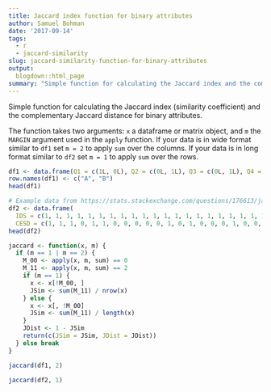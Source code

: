 ```yaml
---
title: Jaccard index function for binary attributes
author: Samuel Bohman
date: '2017-09-14'
tags:
  - r
  - jaccard-similarity
slug: jaccard-similarity-function-for-binary-attributes
output:
  blogdown::html_page
summary: "Simple function for calculating the Jaccard index and the complementary Jaccard distance for binary attributes."
---
```


Simple function for calculating the Jaccard index (similarity coefficient) and the complementary Jaccard distance for binary attributes. 

The function takes two arguments: `x` a dataframe or matrix object, and `m` the `MARGIN` argument used in the `apply` function. If your data is in wide format similar to  `df1` set `m = 2` to apply `sum` over the columns. If your data is in long format similar to `df2` set `m = 1` to apply `sum` over the rows. 

```r
df1 <- data.frame(Q1 = c(1L, 0L), Q2 = c(0L, 1L), Q3 = c(0L, 1L), Q4 = c(1L, 0L), Q5 = c(1L, 1L), Q6 = c(0L, 0L))
row.names(df1) <- c("A", "B")
head(df1)

# Example data from https://stats.stackexchange.com/questions/176613/jaccard-similarity-in-r
df2 <- data.frame(
  IDS = c(1, 1, 1, 1, 1, 1, 1, 1, 1, 1, 1, 1, 1, 1, 1, 1, 1, 1, 1, 1, 1, 1, 1, 1, 1, 1, 1, 1, 1, 1, 1, 0, 0, 0, 0, 0, 0, 0, 0, 0, 0, 0, 0), 
  CESD = c(1, 1, 1, 0, 1, 1, 0, 0, 0, 0, 0, 1, 0, 1, 0, 0, 0, 1, 0, 0, 0, 0, 0, 0, 0, 0, 0, 0, 0, 0, 0, 1, 1, 1, 1, 1, 1, 1, 1, 1, 1, 1, 1))
head(df2)

jaccard <- function(x, m) {
  if (m == 1 | m == 2) {
    M_00 <- apply(x, m, sum) == 0
    M_11 <- apply(x, m, sum) == 2
    if (m == 1) {
      x <- x[!M_00, ]
      JSim <- sum(M_11) / nrow(x)
    } else {
      x <- x[, !M_00]
      JSim <- sum(M_11) / length(x)
    }
    JDist <- 1 - JSim
    return(c(JSim = JSim, JDist = JDist))
  } else break
}
```

```r
jaccard(df1, 2)
```

```r
jaccard(df2, 1)
```

